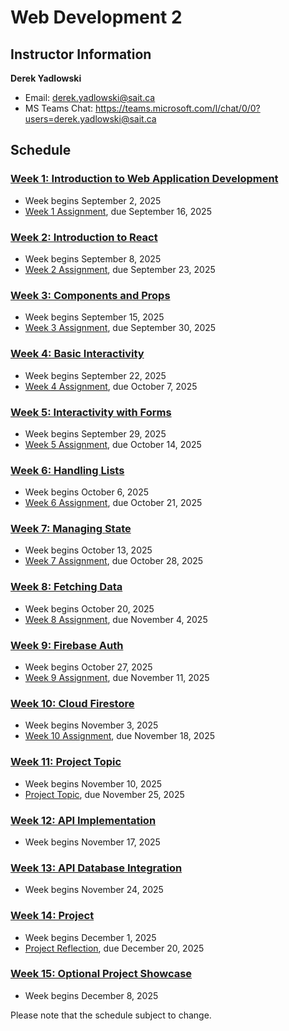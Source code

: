 # Web Development 2

## Instructor Information

**Derek Yadlowski**

- Email: derek.yadlowski@sait.ca
- MS Teams Chat: https://teams.microsoft.com/l/chat/0/0?users=derek.yadlowski@sait.ca

## Schedule

### [Week 1: Introduction to Web Application Development](/week-1)

- Week begins September 2, 2025
- [Week 1 Assignment](/week-1/assignment), due September 16, 2025

### [Week 2: Introduction to React](/week-2)

- Week begins September 8, 2025
- [Week 2 Assignment](/week-2/assignment), due September 23, 2025

### [Week 3: Components and Props](/week-3)

- Week begins September 15, 2025
- [Week 3 Assignment](/week-3/assignment), due September 30, 2025

### [Week 4: Basic Interactivity](/week-4)

- Week begins September 22, 2025
- [Week 4 Assignment](/week-4/assignment), due October 7, 2025

### [Week 5: Interactivity with Forms](/week-5)

- Week begins September 29, 2025
- [Week 5 Assignment](/week-5/assignment), due October 14, 2025

### [Week 6: Handling Lists](/week-6)

- Week begins October 6, 2025
- [Week 6 Assignment](/week-6/assignment), due October 21, 2025

### [Week 7: Managing State](/week-7)

- Week begins October 13, 2025
- [Week 7 Assignment](/week-7/assignment), due October 28, 2025

### [Week 8: Fetching Data](/week-8)

- Week begins October 20, 2025
- [Week 8 Assignment](/week-8/assignment), due November 4, 2025

### [Week 9: Firebase Auth](/week-9)

- Week begins October 27, 2025
- [Week 9 Assignment](/week-9/assignment), due November 11, 2025

### [Week 10: Cloud Firestore](/week-10)

- Week begins November 3, 2025
- [Week 10 Assignment](/week-10/assignment), due November 18, 2025

### [Week 11: Project Topic](/week-11)

- Week begins November 10, 2025
- [Project Topic](/week-11/project), due November 25, 2025

### [Week 12: API Implementation](/week-12)

- Week begins November 17, 2025

### [Week 13: API Database Integration](/week-13)

- Week begins November 24, 2025

### [Week 14: Project](/week-14)

- Week begins December 1, 2025
- [Project Reflection](/week-14#project-phase-3-reflection), due December 20, 2025

### [Week 15: Optional Project Showcase](/week-15)

- Week begins December 8, 2025

Please note that the schedule subject to change.
